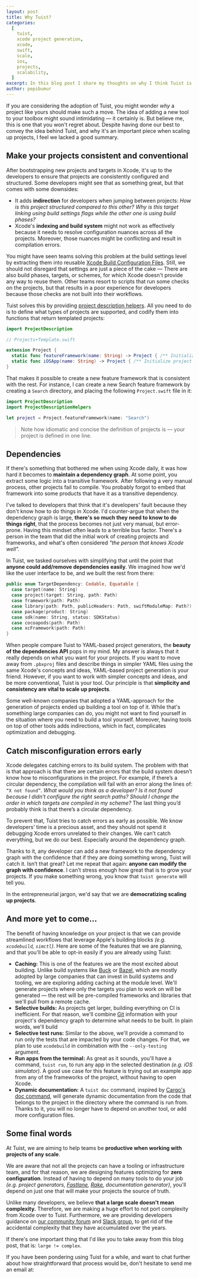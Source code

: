 ```yaml
---
layout: post
title: Why Tuist?
categories:
  [
    tuist,
    xcode project generation,
    xcode,
    swift,
    scale,
    ios,
    projects,
    scalability,
  ]
excerpt: In this blog post I share my thoughts on why I think Tuist is a good choice to scale up Xcode projects, and guide the reader through what I believe are key features to make that easy.
author: pepibumur
---
```


If you are considering the adoption of Tuist,
you might wonder _why_ a project like yours should make such a move.
The idea of adding a new tool to your toolbox might sound intimidating ―
it certainly is.
But believe me,
this is one that you won't regret about.
Despite having done our best to convey the idea behind Tuist,
and why it's an important piece when scaling up projects,
I feel we lacked a good summary.

## Make your projects consistent and conventional

After bootstrapping new projects and targets in Xcode,
it's up to the developers to ensure that projects are consistently configured and structured.
Some developers might see that as something great,
but that comes with some downsides:

- It adds **indirection** for developers when jumping between projects: _How is this project structured compared to this other?_ _Why is this target linking using build settings flags while the other one is using build phases?_
- Xcode's **indexing and build system** might not work as effectively because it needs to resolve configuration nuances across all the projects.
  Moreover, those nuances might be conflicting and result in compilation errors.

You might have seen teams solving this problem at the build settings level by extracting them into reusable [Xcode Build Configuration Files](https://nshipster.com/xcconfig/).
Still, we should not disregard that settings are just a piece of the cake ―
There are also build phases, targets, or schemes, for which Xcode doesn't provide any way to reuse them.
Other teams resort to scripts that run some checks on the projects,
but that results in a poor experience for developers because those checks are not built into their workflows.

Tuist solves this by providing [project description helpers](https://docs.tuist.io/guides/helpers/).
All you need to do is to define what types of projects are supported,
and codify them into functions that return templated projects:

```swift
import ProjectDescription

// Projects+Template.swift

extension Project {
  static func featureFramework(name: String) -> Project { /** Initialize project **/ }
  static func iOSApp(name: String) -> Project { /** Initialize project **/ }
}
```

That makes it possible to create a new feature framework that is consistent with the rest.
For instance,
I can create a new Search feature framework by creating a `Search` directory,
and placing the following `Project.swift` file in it:

```swift
import ProjectDescription
import ProjectDescriptionHelpers

let project = Project.featureFramework(name: "Search")
```

> Note how idiomatic and concise the definition of projects is ― your project is defined in one line.

## Dependencies

If there's something that bothered me when using Xcode daily,
it was how hard it becomes to **maintain a dependency graph**.
At some point,
you extract some logic into a transitive framework.
After following a very manual process,
other projects fail to compile.
You probably forgot to embed that framework into some products that have it as a transitive dependency.

I've talked to developers that think that it's developers' fault because they don't know how to do things in Xcode.
I'd counter-argue that when the dependency graph is large,
**there's so much they need to know to do things right**,
that the process becomes not just very manual,
but error-prone.
Having this mindset often leads to a terrible bus factor.
There's a person in the team that did the initial work of creating projects and frameworks,
and what's often considered _"the person that knows Xcode well"._

In Tuist,
we tasked ourselves with simplifying that until the point that **anyone could add/remove dependencies easily**.
We imagined how we'd like the user interface to be, and we built the rest from there:

```swift
public enum TargetDependency: Codable, Equatable {
  case target(name: String)
  case project(target: String, path: Path)
  case framework(path: Path)
  case library(path: Path, publicHeaders: Path, swiftModuleMap: Path?)
  case package(product: String)
  case sdk(name: String, status: SDKStatus)
  case cocoapods(path: Path)
  case xcFramework(path: Path)
}
```

When people compare Tuist to YAML-based project generators,
the **beauty of the dependencies API** pops in my mind.
My answer is always that it really depends on what you want for your projects.
If you want to move away from `.pbxproj` files and describe things in simpler YAML files using the same Xcode's concepts and ideas,
YAML-based project generation is your friend.
However, if you want to work with simpler concepts and ideas, and be more conventional, Tuist is your tool.
Our principle is that **simplicity and consistency are vital to scale up projects**.

Some well-known companies that adopted a YAML-approach for the generation of projects ended up building a tool on top of it.
While that's something large companies can do,
you might not want to find yourself in the situation where you need to build a tool yourself.
Moreover,
having tools on top of other tools adds indirections,
which in fact,
complicates optimization and debugging.

## Catch misconfiguration errors early

Xcode delegates catching errors to its build system.
The problem with that is that approach is that there are certain errors that the build system doesn’t know how to misconfigurations in the project. For example, if there’s a circular dependency, the compilation will fail with an error along the lines of: `“X not found”`. _What would you think as a developer?_ _Is it not found because I didn’t configure the right search paths?_ _Should I change the order in which targets are compiled in my scheme?_ The last thing you’d probably think is that there’s a circular dependency.

To prevent that, Tuist tries to catch errors as early as possible.
We know developers’ time is a precious asset,
and they should not spend it debugging Xcode errors unrelated to their changes.
We can’t catch everything, but we do our best.
Especially around the dependency graph.

Thanks to it, any developer can add a new framework to the dependency graph with the confidence that if they are doing something wrong, Tuist will catch it. Isn’t that great? Let me repeat that again: **anyone can modify the graph with confidence**. I can’t stress enough how great that is to grow your projects. If you make something wrong, you know that `tuist generate` will tell you.

In the entrepreneurial jargon, we'd say that we are **democratizing scaling up projects**.

## And more yet to come...

The benefit of having knowledge on your project is that we can provide streamlined workflows that leverage Apple's building blocks _(e.g. `xcodebuild`, `simctl`)_.
Here are some of the features that we are planning,
and that you'll be able to opt-in easily if you are already using Tuist:

- **Caching:** This is one of the features we are the most excited about building.
  Unlike build systems like [Buck](https://github.com/facebook/buck) or [Bazel](https://bazel.build/),
  which are mostly adopted by large companies that can invest in build systems and tooling,
  we are exploring adding caching at the module level.
  We'll generate projects where only the targets you plan to work on will be generated ―
  the rest will be pre-compiled frameworks and libraries that we'll pull from a remote cache.
- **Selective builds:** As projects get larger, building everything on CI is inefficient.
  For that reason, we'll combine [Git](https://git-scm.com/) information with your project's dependency graph to determine what needs to be built.
  In plain words, we'll build
- **Selective test runs:** Similar to the above, we'll provide a command to run only the tests that are impacted by your code changes. For that, we plan to use `xcodebuild` in combination with the `--only-testing` argument.
- **Run apps from the terminal:** As great as it sounds,
  you'll have a command,
  `tuist run`,
  to run any app in the selected destination _(e.g. iOS simulator)_.
  A good use case for this feature is trying out an example app from any of the frameworks of the project,
  without having to open Xcode.
- **Dynamic documentation:** A `tuist doc` command, inspired by [Cargo's doc command](https://doc.rust-lang.org/cargo/commands/cargo-doc.html), will generate dynamic documentation from the code that belongs to the project in the directory where the command is run from. Thanks to it, you will no longer have to depend on another tool, or add more configuration files.

## Some final words

At Tuist, we are aiming to help teams be **productive when working with projects of any scale**.

We are aware that not all the projects can have a tooling or infrastructure team,
and for that reason,
we are designing features optimizing for **zero configuration**.
Instead of having to depend on many tools to do your job _(e.g. project generators, [Fastlane](https://docs.fastlane.tools/), [Rake](https://github.com/ruby/rake), documentation generator)_,
you'll depend on just one that will make your projects the source of truth.

Unlike many developers,
we believe **that a large scale doesn't mean complexity.**
Therefore,
we are making a huge effort to not port complexity from Xcode over to Tuist.
Furthermore,
we are providing developers guidance on [our community forum](https://community.tuist.io) and [Slack group](https://slack.tuist.io),
to get rid of the accidental complexity that they have accumulated over the years.

If there's one important thing that I'd like you to take away from this blog post, that is: `large != complex`.

If you have been pondering using Tuist for a while,
and want to chat further about how straightforward that process would be,
don't hesitate to send me an email at:

<Email email="pedro@ppinera.es" />
